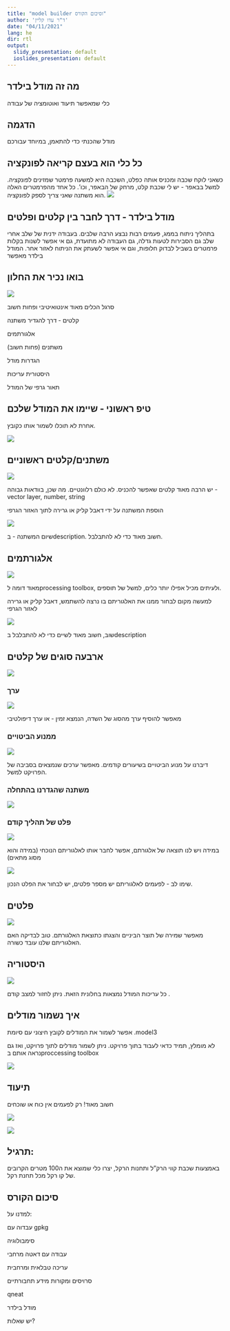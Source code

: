 ```yaml
---
title: "model builder וסיכום הקורס"
author: 'ד"ר עדו קליין'
date: "04/11/2021"
lang: he
dir: rtl
output:
  slidy_presentation: default
  ioslides_presentation: default
---
```


## מה זה מודל בילדר

כלי שמאפשר תיעוד ואוטומציה של עבודה

## הדגמה

מודל שהכנתי כדי להתאמן, במיוחד עבורכם

## כל כלי הוא בעצם קריאה לפונקציה

כשאני לוקח שכבה ומכניס אותה כפלט, השכבה היא למשעה פרמטר שמזינים לפונקציה. למשל בבאפר - יש לי שכבת קלט, מרחק של הבאפר, וכו'. כל אחד מהפרמטרים האלה הוא משתנה שאני צריך לספק לפונקציה. ![](C:/Users/User/AppData/Local/RStudio/tmp/paste-3636227C.png)

## מודל בילדר - דרך לחבר בין קלטים ופלטים

בתהליך ניתוח בממג, פעמים רבות נבצע הרבה שלבים. בעבודה ידנית של שלב אחרי שלב גם הסבירות לטעות גדלה, גם העבודה לא מתועדת, גם אי אפשר לשנות בקלות פרמטרים בשביל לבדוק חלופות, וגם אי אפשר לשעתק את הניתוח לאזור אחר. המודל בילדר מאפשר

## בואו נכיר את החלון

![](C:/Users/User/AppData/Local/RStudio/tmp/paste-5F55378D.png)

סרגל הכלים מאוד אינטואיטיבי ופחות חשוב

קלטים - דרך להגדיר משתנה

אלגורתמים

משתנים (פחות חשוב)

הגדרות מודל

היסטורית עריכות

תאור גרפי של המודל

## טיפ ראשוני - שיימו את המודל שלכם

אחרת לא תוכלו לשמור אותו כקובץ.

![](C:/Users/User/AppData/Local/RStudio/tmp/paste-63A21C08.png)

## משתנים/קלטים ראשוניים

![](C:/Users/User/AppData/Local/RStudio/tmp/paste-0BF4D381.png)

יש הרבה מאוד קלטים שאפשר להכניס. לא כולם רלוונטיים. מה שכן, בוודאות גבוהה - vector layer, number, string

הוספת המשתנה על ידי דאבל קליק או גרירה לתוך האזור הגרפי

![](C:/Users/User/AppData/Local/RStudio/tmp/paste-4C7F0501.png)

שיום המשתנה - בdescription. חשוב מאוד כדי לא להתבלבל.

## אלגורתמים

![](C:/Users/User/AppData/Local/RStudio/tmp/paste-7E1D91C0.png)

מאוד דומה לprocessing toolbox, ולעיתים מכיל אפילו יותר כלים, למשל של תוספים.

למעשה מקום לבחור ממנו את האלגוריתם בו נרצה להשתמש, דאבל קליק או גרירה לאזור הגרפי

![](C:/Users/User/AppData/Local/RStudio/tmp/paste-3149619B.png)

שוב, חשוב מאוד לשיים כדי לא להתבלבל בdescription

## ארבעה סוגים של קלטים

![](C:/Users/User/AppData/Local/RStudio/tmp/paste-93F98FE6.png)

### ערך 

![](C:/Users/User/AppData/Local/RStudio/tmp/paste-911C87F1.png)

מאפשר להוסיף ערך מהסוג של השדה, הנמצא זמין - או ערך דיפולטיבי

### ממנוע הביטויים

![](C:/Users/User/AppData/Local/RStudio/tmp/paste-F10AC21B.png)

דיברנו על מנוע הביטויים בשיעורים קודמים. מאפשר ערכים שנמצאים בסביבה של הפרויקט למשל.

### משתנה שהגדרנו בהתחלה

![](C:/Users/User/AppData/Local/RStudio/tmp/paste-FCDCF41A.png)

### פלט של תהליך קודם

![](C:/Users/User/AppData/Local/RStudio/tmp/paste-7924E1FF.png)

במידה ויש לנו תוצאה של אלגורתם, אפשר לחבר אותו לאלגוריתם הנוכחי (במידה והוא מסוג מתאים)

![](C:/Users/User/AppData/Local/RStudio/tmp/paste-FF92DF73.png)

שימו לב - לפעמים לאלגוריתם יש מספר פלטים, יש לבחור את הפלט הנכון.

## פלטים

![](C:/Users/User/AppData/Local/RStudio/tmp/paste-2A5C638B.png)

מאפשר שמירה של תוצר הביניים והצגתו כתוצאת האלגורתם. טוב לבדיקה האם האלגוריתם שלנו עובד כשורה.

## היסטוריה

![](C:/Users/User/AppData/Local/RStudio/tmp/paste-64027A53.png)

כל עריכות המודל נמצאות בחלונית הזאת. ניתן לחזור למצב קודם .

## איך נשמור מודלים

אפשר לשמור את המודלים לקובץ חיצוני עם סיומת .model3

לא מומלץ, תמיד כדאי לעבוד בתוך פרויקט. ניתן לשמור מודלים לתוך פרויקט, ואז גם נראה אותם בproccessing toolbox

![](C:/Users/User/AppData/Local/RStudio/tmp/paste-3C2E6AA0.png)

## תיעוד

חשוב מאוד! רק לפעמים אין כוח או שוכחים

![](C:/Users/User/AppData/Local/RStudio/tmp/paste-A6DAEF55.png)

![](C:/Users/User/AppData/Local/RStudio/tmp/paste-3F9D321E.png)

## תרגיל:

באמצעות שכבת קווי הרק"ל ותחנות הרקל, יצרו כלי שמוצא את ה100 מטרים הקרובים של קו רקל מכל תחנת רקל.

## סיכום הקורס

למדנו על:

עבדוה עם gpkg

סימבולוגיה

עבודה עם דאטה מרחבי

עריכה טבלאית ומרחבית

סרויסים ומקורות מידע תחבורתיים

qneat

מודל בילדר

יש שאלות?

<link href="my-style.css" rel="stylesheet">
